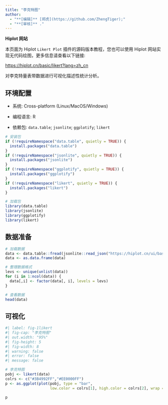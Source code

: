 ```yaml
---
title: "李克特图"
author:
  - "**[编辑]** [郑虎](https://github.com/ZhengTiger);"
  - "**[审核]** ."
---
```


::: callout-note
**Hiplot 网站**

本页面为 Hiplot `Likert Plot` 插件的源码版本教程，您也可以使用 Hiplot 网站实现无代码绘图，更多信息请查看以下链接:

<https://hiplot.cn/basic/likert?lang=zh_cn>
:::

对李克特量表带数据进行可视化描述性统计分析。

## 环境配置

-   系统: Cross-platform (Linux/MacOS/Windows)

-   编程语言: R

-   依赖包: `data.table`; `jsonlite`; `ggplotify`; `likert`

```r
# 安装包
if (!requireNamespace("data.table", quietly = TRUE)) {
  install.packages("data.table")
}
if (!requireNamespace("jsonlite", quietly = TRUE)) {
  install.packages("jsonlite")
}
if (!requireNamespace("ggplotify", quietly = TRUE)) {
  install.packages("ggplotify")
}
if (!requireNamespace("likert", quietly = TRUE)) {
  install.packages("likert")
}

# 加载包
library(data.table)
library(jsonlite)
library(ggplotify)
library(likert)
```

## 数据准备

```r
# 加载数据
data <- data.table::fread(jsonlite::read_json("https://hiplot.cn/ui/basic/likert/data.json")$exampleData$textarea[[1]])
data <- as.data.frame(data)

# 整理数据格式
levs <- unique(unlist(data))
for (i in 1:ncol(data)) {
  data[,i] <- factor(data[, i], levels = levs)
}

# 查看数据
head(data)
```

## 可视化

```r
#| label: fig-1likert
#| fig-cap: "李克特图"
#| out.width: "95%"
#| fig-height: 5
#| fig-width: 8
#| warning: false
#| error: false
#| message: false

# 李克特图
pobj <- likert(data)
colrs <- c("#3B4992FF","#EE0000FF")
p <- as.ggplot(plot(pobj, type = "bar", 
                    low.color = colrs[1], high.color = colrs[2], wrap = 50))

p
```



